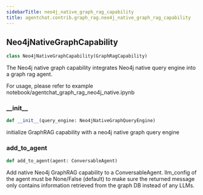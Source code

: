 ```yaml
---
sidebarTitle: neo4j_native_graph_rag_capability
title: agentchat.contrib.graph_rag.neo4j_native_graph_rag_capability
---
```


## Neo4jNativeGraphCapability

```python
class Neo4jNativeGraphCapability(GraphRagCapability)
```

The Neo4j native graph capability integrates Neo4j native query engine into a graph rag agent.

For usage, please refer to example notebook/agentchat_graph_rag_neo4j_native.ipynb

### \_\_init\_\_

```python
def __init__(query_engine: Neo4jNativeGraphQueryEngine)
```

initialize GraphRAG capability with a neo4j native graph query engine

### add\_to\_agent

```python
def add_to_agent(agent: ConversableAgent)
```

Add native Neo4j GraphRAG capability to a ConversableAgent.
llm_config of the agent must be None/False (default) to make sure the returned message only contains information retrieved from the graph DB instead of any LLMs.

